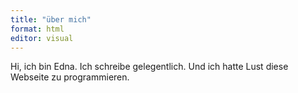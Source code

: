 ```yaml
---
title: "über mich"
format: html
editor: visual
---
```


Hi, ich bin Edna. Ich schreibe gelegentlich. Und ich hatte Lust diese Webseite zu programmieren.
